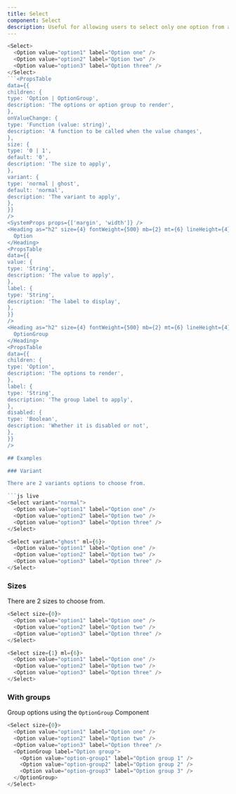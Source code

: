 ```yaml
---
title: Select
component: Select
description: Useful for allowing users to select only one option from a set.
---
```


````js live
<Select>
  <Option value="option1" label="Option one" />
  <Option value="option2" label="Option two" />
  <Option value="option3" label="Option three" />
</Select>
```<PropsTable
data={{
children: {
type: 'Option | OptionGroup',
description: 'The options or option group to render',
},
onValueChange: {
type: 'Function (value: string)',
description: 'A function to be called when the value changes',
},
size: {
type: '0 | 1',
default: '0',
description: 'The size to apply',
},
variant: {
type: 'normal | ghost',
default: 'normal',
description: 'The variant to apply',
},
}}
/>
<SystemProps props={['margin', 'width']} />
<Heading as="h2" size={4} fontWeight={500} mb={2} mt={6} lineHeight={4}>
  Option
</Heading>
<PropsTable
data={{
value: {
type: 'String',
description: 'The value to apply',
},
label: {
type: 'String',
description: 'The label to display',
},
}}
/>
<Heading as="h2" size={4} fontWeight={500} mb={2} mt={6} lineHeight={4}>
  OptionGroup
</Heading>
<PropsTable
data={{
children: {
type: 'Option',
description: 'The options to render',
},
label: {
type: 'String',
description: 'The group label to apply',
},
disabled: {
type: 'Boolean',
description: 'Whether it is disabled or not',
},
}}
/>

## Examples

### Variant

There are 2 variants options to choose from.

```js live
<Select variant="normal">
  <Option value="option1" label="Option one" />
  <Option value="option2" label="Option two" />
  <Option value="option3" label="Option three" />
</Select>

<Select variant="ghost" ml={6}>
  <Option value="option1" label="Option one" />
  <Option value="option2" label="Option two" />
  <Option value="option3" label="Option three" />
</Select>
````

### Sizes

There are 2 sizes to choose from.

```js live
<Select size={0}>
  <Option value="option1" label="Option one" />
  <Option value="option2" label="Option two" />
  <Option value="option3" label="Option three" />
</Select>

<Select size={1} ml={6}>
  <Option value="option1" label="Option one" />
  <Option value="option2" label="Option two" />
  <Option value="option3" label="Option three" />
</Select>
```

### With groups

Group options using the `OptionGroup` Component

```js live
<Select size={0}>
  <Option value="option1" label="Option one" />
  <Option value="option2" label="Option two" />
  <Option value="option3" label="Option three" />
  <OptionGroup label="Option group">
    <Option value="option-group1" label="Option group 1" />
    <Option value="option-group2" label="Option group 2" />
    <Option value="option-group3" label="Option group 3" />
  </OptionGroup>
</Select>
```
